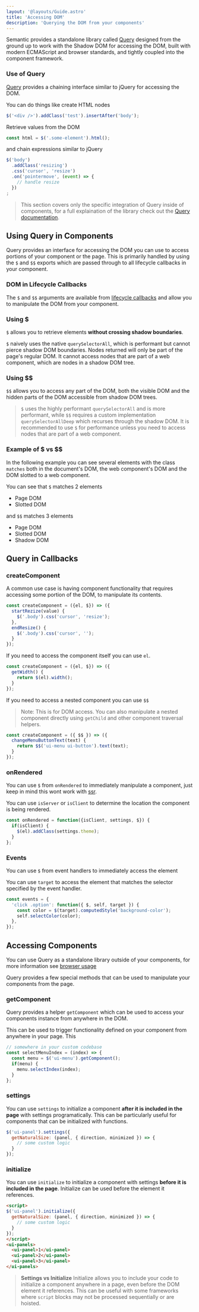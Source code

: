 ```yaml
---
layout: '@layouts/Guide.astro'
title: 'Accessing DOM'
description: 'Querying the DOM from your components'
---
```



Semantic provides a standalone library called [Query](/query) designed from the ground up to work with the Shadow DOM for accessing the DOM, built with modern ECMAScript and browser standards, and tightly coupled into the component framework.

### Use of Query

[Query](/query) provides a chaining interface similar to jQuery for accessing the DOM.


You can do things like create HTML nodes
```javascript
$('<div />').addClass('test').insertAfter('body');
```

Retrieve values from the DOM
```javascript
const html = $('.some-element').html();
```

and chain expressions similar to jQuery
```javascript
$('body')
  .addClass('resizing')
  .css('cursor', 'resize')
  .on('pointermove', (event) => {
    // handle resize
  })
;
```

> This section covers only the specific integration of Query inside of components, for a full explaination of the library check out the [Query documentation](/query).

## Using Query in Components

Query provides an interface for accessing the DOM you can use to access portions of your component or the page. This is primarily handled by using the `$` and `$$` exports which are passed through to all lifecycle callbacks in your component.

### DOM in Lifecycle Callbacks

The `$` and `$$` arguments are available from [lifecycle callbacks](/components/lifecycle#callback-arguments) and allow you to manipulate the DOM from your component.


### Using $

`$` allows you to retrieve elements **without crossing shadow boundaries**.

`$` naively uses the native `querySelectorAll`, which is performant but cannot pierce shadow DOM boundaries. Nodes returned will only be part of the page's regular DOM.  It cannot access nodes that are part of a web component, which are nodes in a shadow DOM tree.

### Using $$

`$$` allows you to access any part of the DOM, both the visible DOM and the hidden parts of the DOM accessible from shadow DOM trees.

> `$` uses the highly performant `querySelectorAll` and is more performant, while `$$` requires a custom implementation `querySelectorAllDeep` which recurses through the shadow DOM. It is recommended to use `$` for performance unless you need to access nodes that are part of a web component.

### Example of $ vs $$

In the following example you can see several elements with the class `matches` both in the document's DOM, the web component's DOM and the DOM slotted to a web component.

You can see that `$` matches 2 elements
* Page DOM
* Slotted DOM

and `$$` matches 3 elements
* Page DOM
* Slotted DOM
* Shadow DOM

<PlaygroundExample id="shadow-dom" direction="horizontal"></PlaygroundExample>

## Query in Callbacks

### createComponent

A common use case is having component functionality that requires accessing some portion of the DOM, to manipulate its contents.

```javascript
const createComponent = ({el, $}) => ({
  startRezize(value) {
    $('.body').css('cursor', 'resize');
  },
  endResize() {
    $('.body').css('cursor', '');
  }
});
```

If you need to access the component itself you can use `el`.

```javascript
const createComponent = ({el, $}) => ({
  getWidth() {
    return $(el).width();
  }
});
```

If you need to access a nested component you can use `$$`

> Note: This is for DOM access. You can also manipulate a nested component directly using `getChild` and other component traversal helpers.

```javascript
const createComponent = ({ $$ }) => ({
  changeMenuButtonText(text) {
    return $$('ui-menu ui-button').text(text);
  }
});
```

### onRendered

You can use `$` from `onRendered` to immediately manipulate a component, just keep in mind this wont work with [ssr](/ssr).

You can use `isServer` or `isClient` to determine the location the component is being rendered.

```javascript
const onRendered = function({isClient, settings, $}) {
  if(isClient) {
    $(el).addClass(settings.theme);
  }
};
```


### Events

You can use `$` from event handlers to immediately access the element


You can use `target` to access the element that matches the selector specified by the event handler.
```javascript
const events = {
  'click .option': function({ $, self, target }) {
    const color = $(target).computedStyle('background-color');
    self.selectColor(color);
  },
});
```


## Accessing Components

You can use Query as a standalone library outside of your components, for more information see [browser usage](/query#browser)

Query provides a few special methods that can be used to manipulate your components from the page.

### getComponent

Query provides a helper `getComponent` which can be used to access your components instance from anywhere in the DOM.

This can be used to trigger functionality defined on your component from anywhere in your page. This

```javascript
// somewhere in your custom codebase
const selectMenuIndex = (index) => {
  const menu = $('ui-menu').getComponent();
  if(menu) {
    menu.selectIndex(index);
  }
};
```

### settings

You can use `settings` to initialize a component **after it is included in the page** with settings programatically. This can be particularly useful for components that can be initialized with functions.


```javascript
$('ui-panel').settings({
  getNaturalSize: (panel, { direction, minimized }) => {
    // some custom logic
  }
});
```


### initialize

You can use `initialize` to initialize a component with settings **before it is included in the page**. Initialize can be used before the element it references.

```html
<script>
$('ui-panel').initialize({
  getNaturalSize: (panel, { direction, minimized }) => {
    // some custom logic
  }
});
</script>
<ui-panels>
  <ui-panel>1</ui-panel>
  <ui-panel>2</ui-panel>
  <ui-panel>3</ui-panel>
</ui-panels>
```

> **Settings vs Initialize** Initialize allows you to include your code to initialize a component anywhere in a page, even before the DOM element it references. This can be useful with some frameworks where `script` blocks may not be processed sequentially or are hoisted.
